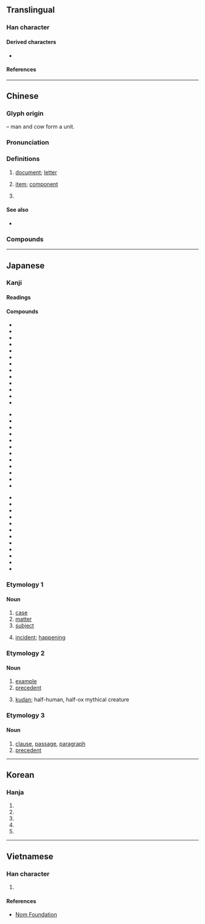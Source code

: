 {{also|仵|仟|任|伴}}
{{character info}}
==Translingual==
{{stroke order|strokes=6}}

===Han character===
{{Han char|rn=9|rad=人|as=04|sn=6|four=25200|canj=OHQ|ids=⿰亻牛}}

====Derived characters====
* {{l|mul|[[𠲟]], [[𣴓]], [[𤞗]], [[𪁃]], [[𪜓]], [[𡋚]]}}

====References====
{{Han ref|kx=0094.180|dkj=00410|dj=0200.090|hdz=10122.030|uh=4EF6}}

----

==Chinese==
{{zh-forms}}

===Glyph origin===
{{Han etym}}
{{Han compound|人|alt1=亻|t1=man|牛|t2=cow|ls=ic}} – man and cow form a unit.

===Pronunciation===
{{zh-pron
|m=jiàn
|ma=Zh-jiàn.ogg
|m-s=jian4
|c=gin6
|c-t=gen5
|g=qien5
|h=pfs=khien;gd=kian4
|j=jie3
|mb=gīng
|md=giông
|mn=qz:kiǎⁿ/tw,xm,zz:kiāⁿ/qz:kiǎn/tw,xm,zz:kiān
|mn_note=kiǎⁿ/kiāⁿ - vernacular; kiǎn/kiān - literary
|mn-t=gian6
|w=2ji
|x=jienn4/jienn5
|mc=y
|oc=y
|cat=n,cls
}}

===Definitions===
{{zh-hanzi}}

# [[document]]; [[letter]]
#: {{zh-x|文件|document, file}}
#: {{zh-x|郵件|mail}}
#: {{zh-x|信件|letter}}
#: {{zh-x|證件|certificate, document, ID}}
# [[item]]; [[component]]
#: {{zh-x|部件|parts, components}}
#: {{zh-x|零件|part, component}}
#: {{zh-x|備件|spare part}}
#: {{zh-x|軟件|software}}
# {{zh-classifier|things which can be numerically counted, such as pieces of [[luggage]], [[clothes]], [[event]]s|t=[[piece]]}}
#: {{zh-x|一 件 東西{xi}|a thing}}
#: {{zh-x|一 件 嘢|a thing|C}}
#: {{zh-x|一 件 襯衫|a shirt}}

====See also====
* {{zh-l|條|classifier for pants}}

===Compounds===
{{zh-der|件數|急件|最速件|器件|件色|古巴事件|件工|必要條件|件件|元件|意外事件|函件|來件|大件|事件|工件|密件|廣告函件|三大件|宗宗件件|工作條件|勞動條件|佩件兒|名件|備件|什件兒|低物件|七件事|先決條件|信件|光電元件|原件|作件|文件旅遊|機件|新四大件|料件子|無條件|桃色案件|皮件|批件|新三大件|條件句|抄件|條件刺激|稿件|是件|物件|文件|物件導向|案件|條件|機密文件|條件反射|散件|收件人|網路套件|退件|要件|部件|計件工資|零件|郵件|霧社事件|頭頭件件|鑄件|零組件|附件|論件計酬|組件|非訟事件|製件|網路信件|零部件|配件|電子文件|電子信件|電子郵件|語音郵件|表件|證明文件|證件|軟件|零配件|老四大件|表記物件|老三大件|收件匣|收件}}

{{zh-cat|Beginning}}

----

==Japanese==

===Kanji===
{{ja-kanji|grade=5|rs=人04}}

====Readings====
{{ja-readings
|goon=げん
|kanon=けん
|kun=くだり-, くだん-
}}

====Compounds====
{{der-top|Compounds}}
{{top3}}
* {{ja-r|案%件|あん%けん}}
* {{ja-r|一%件|いっ%けん}}
* {{ja-r|課%税 物%件|か%ぜい ぶっ%けん}}
* {{ja-r|感%覚 与%件|かん%かく よ%けん}}
* {{ja-r|機%能%的 要%件|き%のう%てき よう%けん}}
* {{ja-r|件%件|けん%けん}}
* {{ja-r|件%数|けん%すう}}
* {{ja-r|件%名|けん%めい}}
* {{ja-r|後%件|こう%けん}}
* {{ja-r|構%成 要%件|こう%せい よう%けん}}
* {{ja-r|雑%件|ざっ%けん}}
* {{ja-r|消%極%的 訴%訟 要%件|しょう%きょく%てき そ%しょう よう%けん}}
* {{ja-r|証%拠 物%件|しょう%こ ぶっ%けん}}
{{mid3}}
* {{ja-r|事%件|じ%けん}}
* {{ja-r|条%件|じょう%けん}}
* {{ja-r|上%件|じょう%けん}}
* {{ja-r|人%件|じん%けん}}
* {{ja-r|人%件%費|じん%けん%ひ}}
* {{ja-r|前%件|ぜん%けん}}
* {{ja-r|訴%件|そ%けん}}
* {{ja-r|訴%訟 要%件|そ%しょう よう%けん}}
* {{ja-r|尊%号 一%件|そん%ごう いっ%けん}}
* {{ja-r|大%君 一%件|たい%くん いっ%けん}}
* {{ja-r|対%抗 要%件|たい%こう よう%けん}}
* {{ja-r|手%形 要%件|て%がた よう%けん}}
{{mid3}}
* {{ja-r|難%件|なん%けん}}
* {{ja-r|物%件|ぶっ%けん}}
* {{ja-r|物%件%費|ぶっ%けん%ひ}}
* {{ja-r|別%件|べっ%けん}}
* {{ja-r|別%件 逮%捕|べっ%けん たい%ほ}}
* {{ja-r|法%律 要%件|ほう%りつ よう%けん}}
* {{ja-r|本%件|ほん%けん}}
* {{ja-r|柳%川 一%件|やな%がわ いっ%けん}}
* {{ja-r|用%件|よう%けん}}
* {{ja-r|要%件|よう%けん}}
* {{ja-r|与%件|よ%けん}}
* {{ja-r|立%件|りっ%けん}}
{{bottom}}
{{der-bottom}}

===Etymology 1===

====Noun====
{{ja-noun|けん}}

# [[case]]
# [[matter]]
# [[subject]]
#: {{ja-usex|肉の'''件'''|にく の '''けん'''|about the meat; on the subject of meat}}
# {{lb|ja|informal|always modified with a verb phrase}} [[incident]]; [[happening]]
#: {{ja-usex|[[買う|買っ]]てしまった'''件'''|かってしまった '''けん'''|how I accidentally bought it}}
#: {{ja-usex|[[知らない間に]][[増える|増えて]]る'''件'''|しらない あいだ に ふえてる '''けん'''|how it's been increasing and I didn't know}}

===Etymology 2===

====Noun====
{{ja-noun|くだん}}
{{wikipedia|lang=ja}}
# [[example]]
# [[precedent]]
#: {{ja-usex|'''件'''の|'''くだん''' の|the ... in question; the said ...}}
#: {{ja-usex|'''件'''の人|'''くだん''' の ひと|the person in question; the said person}}
# [[kudan]]; half-human, half-ox mythical creature

===Etymology 3===

====Noun====
{{ja-noun|くだり}}
# [[clause]], [[passage]], [[paragraph]]
# [[precedent]]

----

==Korean==

===Hanja===
{{ko-hanja|물건|건}}

# {{hanja form of|건|[[case]]}}
# {{hanja form of|건|[[matter]]}}
# {{hanja form of|건|[[subject]]}}
# {{hanja form of|건|[[example]]}}
# {{hanja form of|건|[[precedent]]}}

----

==Vietnamese==

===Han character===
{{vi-readings|reading=[[kiện]], [[kịn]], [[kẹn]]|rs=人04}}

# {{rfdef|vi|sort=人04}}

====References====
* [http://nomfoundation.org/common/nom_details.php?codepoint=4ef6 Nom Foundation]